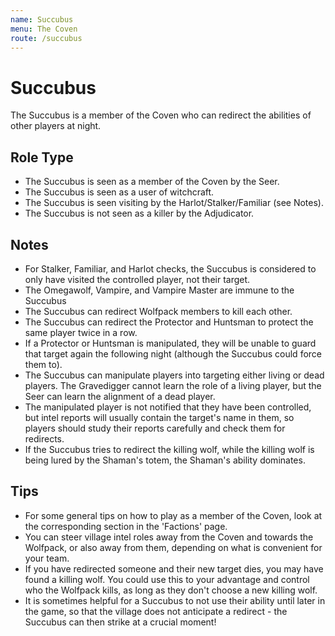 ```yaml
---
name: Succubus
menu: The Coven
route: /succubus
---
```


# Succubus

The Succubus is a member of the Coven who can redirect the abilities of other players at night.

## Role Type

- The Succubus is seen as a member of the Coven by the Seer.
- The Succubus is seen as a user of witchcraft.
- The Succubus is seen visiting by the Harlot/Stalker/Familiar (see Notes).
- The Succubus is not seen as a killer by the Adjudicator.

## Notes

- For Stalker, Familiar, and Harlot checks, the Succubus is considered to only have visited the controlled player, not their target.
- The Omegawolf, Vampire, and Vampire Master are immune to the Succubus
- The Succubus can redirect Wolfpack members to kill each other.
- The Succubus can redirect the Protector and Huntsman to protect the same player twice in a row.
- If a Protector or Huntsman is manipulated, they will be unable to guard that target again the following night (although the Succubus could force them to).
- The Succubus can manipulate players into targeting either living or dead players. The Gravedigger cannot learn the role of a living player, but the Seer can learn the alignment of a dead player.
- The manipulated player is not notified that they have been controlled, but intel reports will usually contain the target's name in them, so players should study their reports carefully and check them for redirects.
- If the Succubus tries to redirect the killing wolf, while the killing wolf is being lured by the Shaman's totem, the Shaman's ability dominates.

## Tips

- For some general tips on how to play as a member of the Coven, look at the corresponding section in the 'Factions' page.
- You can steer village intel roles away from the Coven and towards the Wolfpack, or also away from them, depending on what is convenient for your team.
- If you have redirected someone and their new target dies, you may have found a killing wolf. You could use this to your advantage and control who the Wolfpack kills, as long as they don't choose a new killing wolf.
- It is sometimes helpful for a Succubus to not use their ability until later in the game, so that the village does not anticipate a redirect - the Succubus can then strike at a crucial moment!
